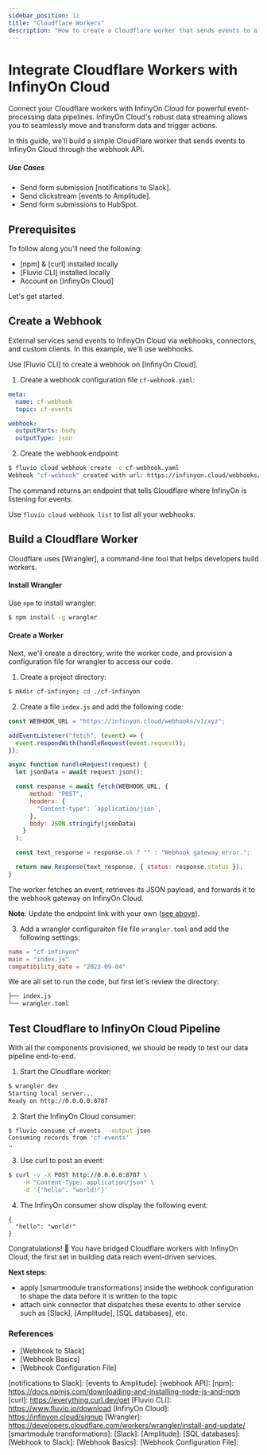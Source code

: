 ```yaml
---
sidebar_position: 11
title: "Cloudflare Workers"
description: "How to create a Cloudflare worker that sends events to a Webhook in InfinyOn Cloud."
---
```


# Integrate Cloudflare Workers with InfinyOn Cloud

Connect your Cloudflare workers with InfinyOn Cloud for powerful event-processing data pipelines. InfinyOn Cloud's robust data streaming allows you to seamlessly move and transform data and trigger actions.

In this guide, we'll build a simple CloudFlare worker that sends events to InfinyOn Cloud through the webhook API.

##### Use Cases
* Send form submission [notifications to Slack].
* Send clickstream [events to Amplitude].
* Send form submissions to HubSpot.

## Prerequisites

To follow along you'll need the following:

* [npm] & [curl] installed locally
* [Fluvio CLI] installed locally
* Account on [InfinyOn Cloud]

Let's get started.

## Create a Webhook

External services send events to InfinyOn Cloud via webhooks, connectors, and custom clients. In this example, we'll use webhooks.

Use [Fluvio CLI] to create a webhook on [InfinyOn Cloud].

1. Create a webhook configuration file `cf-webhook.yaml`:


```yaml
meta:
  name: cf-webhook
  topic: cf-events

webhook:
  outputParts: body
  outputType: json
```

2. Create the webhook endpoint:


```bash
$ fluvio cloud webhook create -c cf-webhook.yaml
Webhook "cf-webhook" created with url: https://infinyon.cloud/webhooks/v1/xyz
```

The command returns an endpoint that tells Cloudflare where InfinyOn is listening for events.

Use `fluvio cloud webhook list` to list all your webhooks.

## Build a Cloudflare Worker

Cloudflare uses [Wrangler], a command-line tool that helps developers build workers.

#### Install Wrangler

Use `npm` to install wrangler:


```bash
$ npm install -g wrangler
```

#### Create a Worker

Next, we'll create a directory, write the worker code, and provision a configuration file for wrangler to access our code.

1. Create a project directory:


```bash
$ mkdir cf-infinyon; cd ./cf-infinyon
```

2. Create a file `index.js` and add the following code:



```js
const WEBHOOK_URL = "https://infinyon.cloud/webhooks/v1/xyz";

addEventListener("fetch", (event) => {
  event.respondWith(handleRequest(event.request));
});

async function handleRequest(request) {
  let jsonData = await request.json();

  const response = await fetch(WEBHOOK_URL, {
      method: "POST",
      headers: {
        "Content-type": `application/json`,
      },
      body: JSON.stringify(jsonData)
    }
  );

  const text_response = response.ok ? "" : "Webhook gateway error.";

  return new Response(text_response, { status: response.status });
}
```

The worker fetches an event, retrieves its JSON payload, and forwards it to the webhook gateway on InfinyOn Cloud.

**Note**: Update the endpoint link with your own ([see above](#create-a-webhook)).


3. Add a wrangler configuraiton file file `wrangler.toml` and add the following settings:


```toml
name = "cf-infinyon"
main = "index.js"
compatibility_date = "2023-09-04"
```

We are all set to run the code, but first let's review the directory:

```bash
├── index.js
└── wrangler.toml
```

## Test Cloudflare to InfinyOn Cloud Pipeline

With all the components provisioned, we should be ready to test our data pipeline end-to-end.

1. Start the Cloudflare worker:


```bash
$ wrangler dev
Starting local server...
Ready on http://0.0.0.0:8787
```

2. Start the InfinyOn Cloud consumer:


```bash
$ fluvio consume cf-events --output json
Consuming records from 'cf-events'
⠤
```

3. Use curl to post an event:


```bash
$ curl -v -X POST http://0.0.0.0:8787 \
    -H "Content-Type: application/json" \
    -d '{"hello": "world!"}'
```

4. The InfinyOn consumer show display the following event:

```
{
  "hello": "world!"
}
```

Congratulations! :tada: You have bridged Cloudflare workers with InfinyOn Cloud, the first set in building data reach event-driven services.

**Next steps**:
* apply [smartmodule transformations] inside the webhook configuration to shape the data before it is written to the topic
* attach sink connector that dispatches these events to other service such as [Slack], [Amplitude], [SQL databases], etc.


### References

* [Webhook to Slack]
* [Webhook Basics]
* [Webhook Configuration File]


[notifications to Slack]:
[events to Amplitude]:
[webhook API]:
[npm]: https://docs.npmjs.com/downloading-and-installing-node-js-and-npm
[curl]: https://everything.curl.dev/get
[Fluvio CLI]: https://www.fluvio.io/download
[InfinyOn Cloud]: https://infinyon.cloud/signup
[Wrangler]: https://developers.cloudflare.com/workers/wrangler/install-and-update/
[smartmodule transformations]:
[Slack]:
[Amplitude]:
[SQL databases]:
[Webhook to Slack]:
[Webhook Basics]:
[Webhook Configuration File]:
